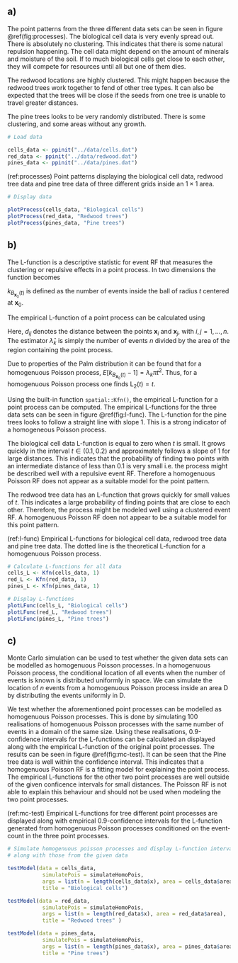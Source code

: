 \section{Problem 1: Analysis of Point Patterns}

## a)

\todo[inline]{I'm not sure I like my notation for $\text{D}$. Don't know what else to use, though.}

The point patterns from the three different data sets can be seen in figure \@ref(fig:processes). The biological cell data is very evenly spread out. There is absolutely no clustering. This indicates that there is some natural repulsion happening. The cell data might depend on the amount of minerals and moisture of the soil. If to much biological cells get close to each other, they will compete for resources until all but one of them dies.

The redwood locations are highly clustered. This might happen because the redwood trees work together to fend of other tree types. It can also be expected that the trees will be close if the seeds from one tree is unable to travel greater distances.

The pine trees looks to be very randomly distributed. There is some clustering, and some areas without any growth. 
\todo[inline]{Relate this patternto a real process in nature}


```r
# Load data

cells_data <- ppinit("../data/cells.dat")
red_data <- ppinit("../data/redwood.dat")
pines_data <- ppinit("../data/pines.dat")
```

(ref:processes) Point patterns displaying the biological cell data, redwood tree data and pine tree data of three different grids inside an $1 \times 1$ area.

```r
# Display data

plotProcess(cells_data, "Biological cells")
plotProcess(red_data, "Redwood trees")
plotProcess(pines_data, "Pine trees")

```




## b)

The L-function is a descriptive statistic for event RF that measures the clustering or repulsive effects in a point process. In two dimensions the function becomes

\begin{equation}
\text{L}_2(t) = \left[\frac{E[k_{B_{\bm{x}_0}(t)} - 1]}{\lambda_k \pi}\right]^{1 / 2}.
\end{equation}

$k_{B_{\bm{x}_0}(t)}$ is defined as the number of events inside the ball of radius $t$ centered at $\bm{x}_0$. 

The empirical L-function of a point process can be calculated using

\begin{equation}
\hat{\text{L}}_2(t) = \left[\frac{\sum_{i \neq j}^n I(d_{ij} < t) / n}{\hat{\lambda}_k \pi}\right]^{1 / 2}.
\end{equation}

Here, $d_{ij}$ denotes the distance between the points $\bm{x}_i$ and $\bm{x}_j$, with $i,j = 1,...,n$. The estimator $\hat{\lambda}_k$ is simply the number of events $n$ divided by the area of the region containing the point process.\todo{this is not very well written.}

Due to properties of the Palm distribution\todo{I don't understand how I am supposed to explain this. I really don't understand it myself...} it can be found that for a homogenuous Poisson process, $E[k_{B_{\bm{x}_0}(t)} - 1] = \lambda_k \pi t^2$. Thus, for a homogenuous Poisson process one finds $\text{L}_2(t) = t$. \todo[inline]{do we also need to express the theoretical J-function? Seems abundant, but the text says so...}

Using the built-in function `spatial::Kfn()`, the empirical L-function for a point process can be computed. The empirical L-functions for the three data sets can be seen in figure \@ref(fig:l-func). The L-function for the pine trees looks to follow a straight line with slope 1. This is a strong indicator of a homogeneous Poisson process. 

The biological cell data L-function is equal to zero when $t$ is small. It grows quickly in the interval $t \in (0.1, 0.2)$ and approximately follows a slope of 1 for large distances. This indicates that the probability of finding two points with an intermediate distance of less than 0.1 is very small i.e. the process might be described well with a repulsive event RF. Therefore a homogenuous Poisson RF does not appear as a suitable model for the point pattern.

The redwood tree data has an L-function that grows quickly for small values of $t$. This indicates a large probability of finding points that are close to each other. Therefore, the process might be modeled well using a clustered event RF. A homogenuous Poisson RF doen not appear to be a suitable model for this point pattern.

(ref:l-func) Empirical L-functions for biological cell data, redwood tree data and pine tree data. The dotted line is the theoretical L-function for a homogenuous Poisson process.

```r

# Calculate L-functions for all data
cells_L <- Kfn(cells_data, 1)
red_L <- Kfn(red_data, 1)
pines_L <- Kfn(pines_data, 1)

# Display L-functions
plotLFunc(cells_L, "Biological cells")
plotLFunc(red_L, "Redwood trees")
plotLFunc(pines_L, "Pine trees")
```


## c)

Monte Carlo simulation can be used to test whether the given data sets can be modelled as homogenuous Poisson processes. In a homogenuous Poisson process, the conditional location of all events when the number of events is known is distributed uniformly in space.\todo{need an elegent way of writing that all the points will be uniformly distributed within $\text{D}$.} We can simulate the location of $n$ events from a homogenuous Poisson process inside an area $\text{D}$ by distributing the events uniformly in $\text{D}$. 

We test whether the aforementioned point processes can be modelled as homogenuous Poisson processes. This is done by simulating 100 realisations of homogenuous Poisson processes with the same number of events in a domain of the same size. Using these realisations, 0.9-confidence intervals for the L-functions can be calculated an displayed along with the empirical L-function of the original point processes. The results can be seen in figure \@ref(fig:mc-test). It can be seen that the Pine tree data is well within the confidence interval. This indicates that a homogenuous Poisson RF is a fitting model for explaining the point process. The empirical L-functions for the other two point processes are well outside of the given conficence intervals for small distances. The Poisson RF is not able to explain this behaviour and should not be used when modeling the two point processes.

<!-- If the samples $\mathbf{X}_{D} = (\bm{x}_1, ..., \bm{x}_k)$ is iid Poisson with some constant intensity $\lambda$, then $[\bm{X}_\text{D} | k] \sim \text{Uniform}(\bm{D})$. -->

(ref:mc-test) Empirical L-functions for tree different point processes are displayed along with empirical $0.9$-confidence intervals for the L-function generated from homogenuous Poisson processes conditioned on the event-count in the three point processes.

```r

# Simulate homogenuous poisson processes and display L-function intervals
# along with those from the given data

testModel(data = cells_data,
           simulatePois = simulateHomoPois,
           args = list(n = length(cells_data$x), area = cells_data$area),
           title = "Biological cells")

testModel(data = red_data,
           simulatePois = simulateHomoPois,
           args = list(n = length(red_data$x), area = red_data$area),
           title = "Redwood trees" )

testModel(data = pines_data,
           simulatePois = simulateHomoPois,
           args = list(n = length(pines_data$x), area = pines_data$area),
           title = "Pine trees")


```
